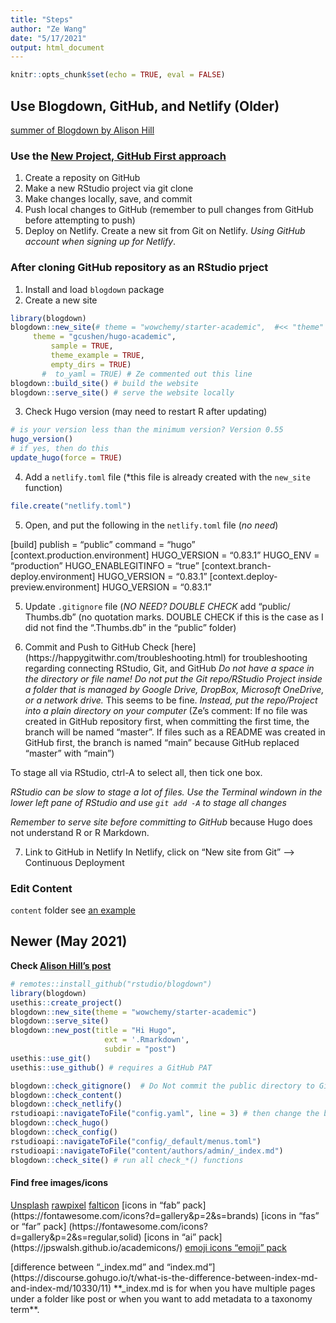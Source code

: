```yaml
---
title: "Steps"
author: "Ze Wang"
date: "5/17/2021"
output: html_document
---
```


```r
knitr::opts_chunk$set(echo = TRUE, eval = FALSE)
```


## Use Blogdown, GitHub, and Netlify (Older)

[summer of Blogdown by Alison Hill](https://summer-of-blogdown.netlify.app/)

### Use the [New Project, GitHub First approach](https://happygitwithr.com/new-github-first.html)

1. Create a reposity on GitHub
2. Make a new RStudio project via git clone
3. Make changes locally, save, and commit
4. Push local changes to GitHub (remember to pull changes from GitHub before attempting to push)
5. Deploy on Netlify. Create a new sit from Git on Netlify. *Using GitHub account when signing up for Netlify*.


### After cloning GitHub repository as an RStudio prject

1. Install and load `blogdown` package
2. Create a new site

```r
library(blogdown)
blogdown::new_site(# theme = "wowchemy/starter-academic",  #<< "theme" is a GitHub repository
	 theme = "gcushen/hugo-academic",
         sample = TRUE, 
         theme_example = TRUE, 
         empty_dirs = TRUE)
       #  to_yaml = TRUE) # Ze commented out this line
blogdown::build_site() # build the website
blogdown::serve_site() # serve the website locally
```
3. Check Hugo version (may need to restart R after updating)
```r
# is your version less than the minimum version? Version 0.55
hugo_version() 
# if yes, then do this
update_hugo(force = TRUE)
```

4. Add a `netlify.toml` file (*this file is already created with the `new_site` function)
```r
file.create("netlify.toml")
```

5. Open, and put the following in the `netlify.toml` file (*no need*)

[build]
  publish = "public"
  command = "hugo"
[context.production.environment]
  HUGO_VERSION = "0.83.1"
  HUGO_ENV = "production"
  HUGO_ENABLEGITINFO = "true"
[context.branch-deploy.environment]
  HUGO_VERSION = "0.83.1"
[context.deploy-preview.environment]
  HUGO_VERSION = "0.83.1"


5. Update `.gitignore` file (*NO NEED? DOUBLE CHECK*
add 
"public/
Thumbs.db"
(no quotation marks. DOUBLE CHECK if this is the case as I did not find the ".Thumbs.db" in the "public" folder)

6. Commit and Push to GitHub
Check [here] (https://happygitwithr.com/troubleshooting.html) for troubleshooting regarding connecting RStudio, Git, and GitHub
*Do not have a space in the directory or file name!*
*Do not put the Git repo/RStudio Project inside a folder that is managed by Google Drive, DropBox, Microsoft OneDrive, or a network drive.* This seems to be fine.
*Instead, put the repo/Project into a plain directory on your computer*
(Ze's comment: If no file was created in GitHub repository first, when committing the first time, the branch will be named "master". 
If files such as a README was created in GitHub first, the branch is named "main" because GitHub replaced "master" with "main")

To stage all via RStudio, ctrl-A to select all, then tick one box.

*RStudio can be slow to stage a lot of files. Use the Terminal windown in the lower left pane of RStudio and use `git add -A` to stage all changes*

*Remember to serve site before committing to GitHub* because Hugo does not understand R or R Markdown.

7. Link to GitHub in Netlify
In Netlify, click on "New site from Git" --> Continuous Deployment

### Edit Content
`content` folder
see [an example](https://github.com/apreshill/kellykapowski/tree/master/content)



## Newer (May 2021)
**Check [Alison Hill's post](https://alison.rbind.io/post/new-year-new-blogdown/)**

```r
# remotes::install_github("rstudio/blogdown")
library(blogdown)
usethis::create_project()
blogdown::new_site(theme = "wowchemy/starter-academic")
blogdown::serve_site()
blogdown::new_post(title = "Hi Hugo", 
                     ext = '.Rmarkdown', 
                     subdir = "post")
usethis::use_git()
usethis::use_github() # requires a GitHub PAT
```

```r
blogdown::check_gitignore()  # Do Not commit the public directory to GitHub for publishing. add the public folder to .gitignore
blogdown::check_content()
blogdown::check_netlify()
rstudioapi::navigateToFile("config.yaml", line = 3) # then change the baseurl
blogdown::check_hugo()
blogdown::check_config()
rstudioapi::navigateToFile("config/_default/menus.toml")
rstudioapi::navigateToFile("content/authors/admin/_index.md")
blogdown::check_site() # run all check_*() functions
```

#### Find free images/icons
[Unsplash](https://unsplash.com/)
[rawpixel](https://www.rawpixel.com/category/53/public-domain)
[falticon](https://www.flaticon.com/)
[icons in "fab" pack] (https://fontawesome.com/icons?d=gallery&p=2&s=brands)
[icons in "fas" or "far" pack] (https://fontawesome.com/icons?d=gallery&p=2&s=regular,solid)
[icons in "ai" pack] (https://jpswalsh.github.io/academicons/)
[emoji icons "emoji" pack](https://github.com/ikatyang/emoji-cheat-sheet/blob/master/README.md)


[difference between "_index.md" and "index.md"] (https://discourse.gohugo.io/t/what-is-the-difference-between-index-md-and-index-md/10330/11)
**_index.md is for when you have multiple pages under a folder like post or when you want to add metadata to a taxonomy term**.

